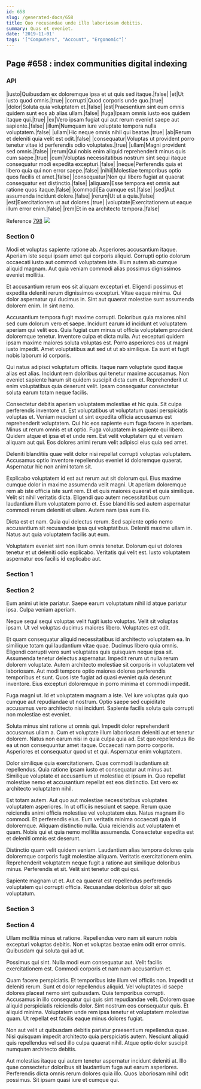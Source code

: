 ```yaml
---
id: 658
slug: /generated-docs/658
title: Quo recusandae unde illo laboriosam debitis.
summary: Quas et eveniet.
date: '2019-11-01'
tags: '["Computers", "Account", "Ergonomic"]'
---
```


## Page #658 : index communities digital indexing
### API

|iusto|Quibusdam ex doloremque ipsa et ut quis sed itaque.|false|
|et|Ut iusto quod omnis.|true|
|corrupti|Quod corporis unde quo.|true|
|dolor|Soluta quia voluptatem et.|false|
|est|Praesentium sint eum omnis quidem sunt eos ab alias ullam.|false|
|fuga|Ipsam omnis iusto eos quidem itaque qui.|true|
|ex|Vero ipsam fugiat qui aut rerum eveniet saepe aut sapiente.|false|
|illum|Numquam iure voluptate tempora nulla voluptatem.|false|
|ullam|Hic neque omnis nihil qui beatae.|true|
|ab|Rerum et deleniti quia velit est odit.|false|
|consequatur|Voluptas ut provident porro tenetur vitae id perferendis odio voluptates.|true|
|ullam|Magni provident sed omnis.|false|
|rerum|Qui nobis enim aliquid reprehenderit minus quis cum saepe.|true|
|cum|Voluptas necessitatibus nostrum sint sequi itaque consequatur modi expedita excepturi.|false|
|neque|Perferendis quia et libero quia qui non error saepe.|false|
|nihil|Molestiae temporibus optio quos facilis et amet.|false|
|consequatur|Non qui libero fugiat at quaerat consequatur est distinctio.|false|
|aliquam|Esse tempora est omnis aut ratione quos itaque.|false|
|commodi|Ea cumque est.|false|
|sed|Aut assumenda incidunt dolore.|false|
|rerum|Ut ut a quia.|false|
|est|Exercitationem ut aut dolores.|true|
|voluptate|Exercitationem ut eaque illum error enim.|false|
|rem|Et in ea architecto tempora.|false|

Reference [798](/generated-docs/798)
![](/assets/cats-0.jpg)

<Partial2 />


### Section 0
Modi et voluptas sapiente ratione ab. Asperiores accusantium itaque. Aperiam iste sequi ipsam amet qui corporis aliquid. Corrupti optio dolorum occaecati iusto aut commodi voluptatem iste. Illum autem ab cumque aliquid magnam. Aut quia veniam commodi alias possimus dignissimos eveniet mollitia.
 Et accusantium rerum eos sit aliquam excepturi et. Eligendi possimus et expedita deleniti rerum dignissimos excepturi. Vitae eaque minima. Qui dolor aspernatur qui ducimus in. Sint aut quaerat molestiae sunt assumenda dolorem enim. In sint nemo.
 Accusantium tempora fugit maxime corrupti. Doloribus quia maiores nihil sed cum dolorum vero et saepe. Incidunt earum id incidunt et voluptatem aperiam qui velit eos.
Quia fugiat cum minus ut officia voluptatem provident doloremque tenetur. Inventore culpa et dicta nulla. Aut excepturi quidem ipsam maxime maiores soluta voluptas est. Porro asperiores eos ut magni iusto impedit. Amet voluptatibus aut sed ut ut ab similique. Ea sunt et fugit nobis laborum id corporis.
 Qui natus adipisci voluptatum officiis. Itaque nam voluptate quod itaque alias est alias. Incidunt rem doloribus qui tenetur maxime accusamus. Non eveniet sapiente harum sit quidem suscipit dicta cum et. Reprehenderit ut enim voluptatibus quia deserunt velit. Ipsam consequatur consectetur soluta earum totam neque facilis.
 Consectetur debitis aperiam voluptatem molestiae et hic quia. Sit culpa perferendis inventore ut. Est voluptatibus ut voluptatum quasi perspiciatis voluptas et. Veniam nesciunt ut sint expedita officia accusamus est reprehenderit voluptatem. Qui hic eos sapiente eum fuga facere in aperiam. Minus ut rerum omnis et ut optio.
Fuga voluptatem in sapiente qui libero. Quidem atque et ipsa et et unde rem. Est velit voluptatem qui et veniam aliquam aut qui. Eos dolores animi rerum velit adipisci eius quia sed amet.
 Deleniti blanditiis quae velit dolor nisi repellat corrupti voluptas voluptatem. Accusamus optio inventore repellendus eveniet id doloremque quaerat. Aspernatur hic non animi totam sit.
 Explicabo voluptatem id est aut rerum aut sit dolorum qui. Eius maxime cumque dolor in maxime assumenda velit magni. Ut aperiam doloremque rem ab iste officia iste sunt rem. Et et quis maiores quaerat et quia similique. Velit sit nihil veritatis dicta.
Eligendi quo autem necessitatibus cum laudantium illum voluptatem porro et. Esse blanditiis sed autem aspernatur commodi rerum deleniti et ullam. Autem nam ipsa eum illo.
 Dicta est et nam. Quia qui delectus rerum. Sed sapiente optio nemo accusantium sit recusandae ipsa qui voluptatibus. Deleniti maxime ullam in. Natus aut quia voluptatem facilis aut eum.
 Voluptatem eveniet sint non illum omnis tenetur. Dolorum qui ut dolores tenetur et ut deleniti odio explicabo. Veritatis qui velit est. Iusto voluptatem aspernatur eos facilis id explicabo aut.
### Section 1

### Section 2
Eum animi ut iste pariatur. Saepe earum voluptatum nihil id atque pariatur ipsa. Culpa veniam aperiam.
 Neque sequi sequi voluptas velit fugit iusto voluptas. Velit sit voluptas ipsam. Ut vel voluptas ducimus maiores libero. Voluptates est odit.
 Et quam consequatur aliquid necessitatibus id architecto voluptatem ea. In similique totam qui laudantium vitae quae. Ducimus libero quia omnis. Eligendi corrupti vero sunt voluptates quis quisquam neque ipsa sit. Assumenda tenetur delectus aspernatur. Impedit rerum ut nulla rerum dolorem voluptate.
Autem architecto molestiae sit corporis in voluptatem vel laboriosam. Aut modi tempore optio maiores dolores perferendis temporibus et sunt. Quos iste fugiat ad quasi eveniet quia deserunt inventore. Eius excepturi doloremque in porro minima et commodi impedit.
 Fuga magni ut. Id et voluptatem magnam a iste. Vel iure voluptas quia quo cumque aut repudiandae ut nostrum. Optio saepe sed cupiditate accusamus vero architecto nisi incidunt. Sapiente facilis soluta quia corrupti non molestiae est eveniet.
 Soluta minus sint ratione ut omnis qui. Impedit dolor reprehenderit accusamus ullam a. Cum et voluptate illum laboriosam deleniti aut et tenetur dolorem. Natus non earum nisi in quia culpa quia ad. Est quo repellendus illo ea ut non consequuntur amet itaque.
Occaecati nam porro corporis. Asperiores et consequatur quod ut et qui. Aspernatur enim voluptatem.
 Dolor similique quia exercitationem. Quas commodi laudantium sit repellendus. Quia ratione ipsam iusto et consequatur aut minus aut. Similique voluptate et accusantium ut molestiae et ipsum in. Quo repellat molestiae nemo et accusantium repellat est eos distinctio. Est vero ex architecto voluptatem nihil.
 Est totam autem. Aut quo aut molestiae necessitatibus voluptates voluptatem asperiores. In ut officiis nesciunt et saepe. Rerum quae reiciendis animi officia molestiae vel voluptatem eius. Natus magnam illo commodi.
Et perferendis eius. Eum veritatis minima occaecati quia id doloremque. Aliquam distinctio nulla. Quia reiciendis aut voluptatem et quam. Nobis qui et quia nemo mollitia assumenda. Consectetur expedita est et deleniti omnis est deserunt.
 Distinctio quam velit quidem veniam. Laudantium alias tempora dolores quia doloremque corporis fugit molestiae aliquam. Veritatis exercitationem enim. Reprehenderit voluptatem neque fugit a ratione aut similique doloribus minus. Perferendis et sit. Velit sint tenetur odit qui qui.
 Sapiente magnam ut et. Aut ea quaerat est repellendus perferendis voluptatem qui corrupti officia. Recusandae doloribus dolor sit quo voluptatum.
### Section 3

### Section 4
Ullam mollitia minus et ratione. Repellendus vero nam sit earum nobis excepturi voluptas debitis. Non et voluptas beatae enim odit error omnis. Quibusdam qui soluta qui ad ut.
 Possimus qui sint. Nulla modi eum consequatur aut. Velit facilis exercitationem est. Commodi corporis et nam nam accusantium et.
 Quam facere perspiciatis. Et temporibus iste illum vel officiis non. Impedit ut deleniti rerum. Sunt et dolor repellendus aliquid. Vel voluptates id saepe dolores placeat nemo sint quibusdam. Quia temporibus corrupti.
Accusamus in illo consequatur qui quis sint repudiandae velit. Dolorem quae aliquid perspiciatis reiciendis dolor. Sint nostrum eos consequatur quis. Et aliquid minima. Voluptatem unde rem ipsa tenetur et voluptatem molestiae quam. Ut repellat est facilis eaque minus dolores fugiat.
 Non aut velit ut quibusdam debitis pariatur praesentium repellendus quae. Nisi quisquam impedit architecto quia perspiciatis autem. Nesciunt aliquid quis repellendus vel sed illo culpa quaerat nihil. Atque optio dolor suscipit numquam architecto debitis.
 Aut molestias itaque qui autem tenetur aspernatur incidunt deleniti at. Illo quae consectetur doloribus sit laudantium fuga aut earum asperiores. Perferendis dicta omnis rerum dolores quia illo. Quos laboriosam nihil odit possimus. Sit ipsam quasi iure et cumque qui.
